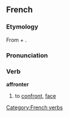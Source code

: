 ==French==
===Etymology===
From {{term|a-}} + {{term|front|lang=fr}}.

===Pronunciation===
{{IPA|/afʁɔ̃te/}}

===Verb===
'''affronter'''

# to [[confront]], [[face]]

[[Category:French verbs]]